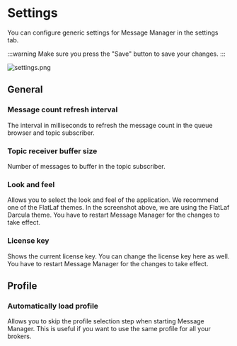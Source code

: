 # Settings

You can configure generic settings for Message Manager in the settings tab. 

:::warning
Make sure you press the "Save" button to save your changes.
:::

![settings.png](assets/settings.png)

## General

### Message count refresh interval
The interval in milliseconds to refresh the message count in the queue browser and topic subscriber.

### Topic receiver buffer size
Number of messages to buffer in the topic subscriber.

### Look and feel
Allows you to select the look and feel of the application. We recommend one of the FlatLaf themes.
In the screenshot above, we are using the FlatLaf Darcula theme.
You have to restart Message Manager for the changes to take effect.

### License key
Shows the current license key. You can change the license key here as well.
You have to restart Message Manager for the changes to take effect.

## Profile

### Automatically load profile
Allows you to skip the profile selection step when starting Message Manager.
This is useful if you want to use the same profile for all your brokers.
